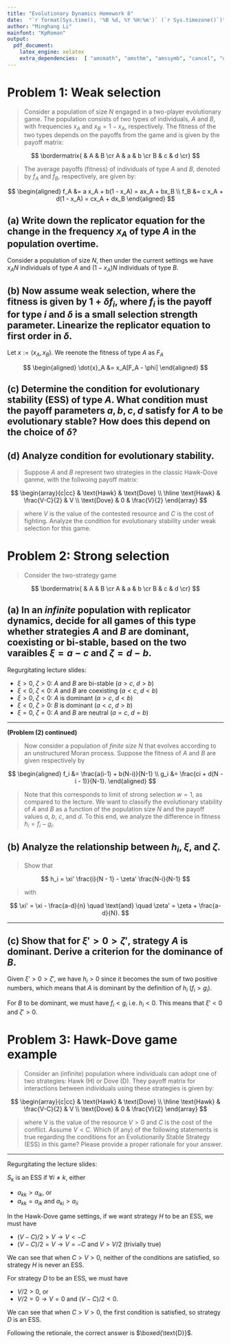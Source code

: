 ```yaml
---
title: "Evolutionary Dynamics Homework 8"
date:  "`r format(Sys.time(), '%B %d, %Y %H:%m')` (`r Sys.timezone()`)"
author: "Minghang Li"
mainfont: "KpRoman"
output:
  pdf_document:
    latex_engine: xelatex
    extra_dependencies:  [ "amsmath", "amsthm", "amssymb", "cancel", "unicode-math", "csquotes" ]
---
```


# Problem 1: Weak selection

> Consider a population of size $N$ engaged in a two-player evolutionary game. The population consists of
> two types of individuals, $A$ and $B$, with frequencies $x_A$ and $x_B = 1−x_A$, respectively. The fitness of the
> two types depends on the payoffs from the game and is given by the payoff matrix:

$$
\bordermatrix{ & A & B \cr
A & a & b \cr
B & c & d \cr}
$$

> The average payoffs (fitness) of individuals of type $A$ and $B$, denoted by $f_A$ and $f_B$, respectively, are given by:

$$
\begin{aligned}
f_A &= a x_A + b(1 - x_A) = ax_A + bx_B \\
f_B &= c x_A + d(1 - x_A) = cx_A + dx_B
\end{aligned}
$$

## (a) Write down the replicator equation for the change in the frequency $x_A$ of type $A$ in the population overtime.

Consider a population of size $N$, then under the current settings we have $x_A N$ individuals of type $A$ and $(1 - x_A)N$ individuals of type $B$.





## (b) Now assume weak selection, where the fitness is given by $1 + \delta f_i$, where $f_i$ is the payoff for type $i$ and $\delta$ is a small selection strength parameter. Linearize the replicator equation to first order in $\delta$.

Let $x := (x_A,x_B)$. We reenote the fitness of type $A$ as $F_A$

$$
\begin{aligned}
\dot{x}_A &= x_A[F_A - \phi]
\end{aligned}
$$

## (c) Determine the condition for evolutionary stability (ESS) of type $A$. What condition must the payoff parameters $a, b, c, d$ satisfy for $A$ to be evolutionary stable? How does this depend on the choice of $\delta$?

## (d) Analyze condition for evolutionary stability.

> Suppose $A$ and $B$ represent two strategies in the classic Hawk-Dove ganme, with the follwoing payoff matrix:

$$
\begin{array}{c|cc}
 & \text{Hawk} & \text{Dove} \\
\hline
\text{Hawk} & \frac{V-C}{2} & V \\
\text{Dove} & 0 & \frac{V}{2}
\end{array}
$$

> where $V$ is the value of the contested resource and $C$ is the cost of fighting. Analyze the condition for evolutionary stability under weak selection for this game.

# Problem 2: Strong selection

> Consider the two-strategy game

$$
\bordermatrix{ & A & B \cr
A & a & b \cr
B & c & d \cr}
$$

## (a) In an _infinite_ population with replicator dynamics, decide for all games of this type whether strategies $A$ and $B$ are dominant, coexisting or bi-stable, based on the two varaibles $\xi = a -c$ and $\zeta = d - b$.

Regurgitating lecture slides:

- $\xi > 0$, $\zeta > 0$: $A$ and $B$ are bi-stable ($a > c$, $d > b$)
- $\xi < 0$, $\zeta < 0$: $A$ and $B$ are coexisting ($a < c$, $d < b$)
- $\xi > 0$, $\zeta < 0$: $A$ is dominant ($a > c$, $d < b$)
- $\xi < 0$, $\zeta > 0$: $B$ is dominant ($a < c$, $d > b$)
- $\xi = 0$, $\zeta = 0$: $A$ and $B$ are neutral ($a = c$, $d = b$)

---

**(Problem (2) continued)**

> Now consider a population of _finite size_ $N$ that evolves according to an unstructured Moran process. Suppose the fitness of $A$ and $B$ are given respectively by

$$
\begin{aligned}
f_i &= \frac{a(i-1) + b(N-i)}{N-1} \\
g_i &= \frac{ci + d(N - i - 1)}{N-1}.
\end{aligned}
$$

> Note that this corresponds to limit of strong selection $w = 1$, as compared to the lecture. We want to classify the evolutionary stability of $A$ and $B$ as a function of the population size $N$ and the payoff values $a$, $b$, $c$, and $d$. To this end, we analyze the difference in fitness $h_i = f_i - g_i$.

## (b) Analyze the relationship between $h_i$, $\xi$, and $\zeta$.

> Show that

$$
h_i = \xi' \frac{i}{N - 1} - \zeta' \frac{N-i}{N-1}
$$

> with 

$$
\xi' = \xi - \frac{a-d}{n} \quad \text{and} \quad \zeta' = \zeta + \frac{a-d}{N}.
$$

---

\begin{proof}
$$
\begin{aligned}
h_i &= f_i - g_i \\
&= \frac{a(i-1) + b(N -i)}{N - 1} - 
   \frac{ci + d(N - i - 1)}{N - 1} \\
&= \frac{
  ai - a + bN - b - ci - dN + di + d
}{N -1} \\
&= \frac{
  (a - c)i - (d - b)(N - i) - (a - d)
}{N - 1} \\
&= \frac{
  (a-c)i - (d-b)(N-1) - (a-d)\cdot (N - i + i) / N
}{N - 1} \\ 
&= \frac{i}{N-1} \cdot \left(
  (a-c) - \frac{a-d}{N}
\right) - \frac{N-i}{N-1} \cdot \left(
 (d-b) + \frac{a-d}{N}
\right) \\
&= \xi' \frac{i}{N - 1} - \zeta' \frac{N-i}{N-1}
\end{aligned}
$$
\end{proof}

## (c) Show that for $\xi' > 0 > \zeta'$, strategy $A$ is dominant. Derive a criterion for the dominance of $B$.

Given $\xi' > 0 > \zeta'$, we have $h_i > 0$ since it becomes the sum of two positive numbers, which means that $A$ is dominant by the definition of $h_i$ ($f_i > g_i$).

For $B$ to be dominant, we must have $f_i < g_i$ i.e. $h_i < 0$. This means that $\xi' < 0$ and $\zeta' > 0$.


# Problem 3: Hawk-Dove game example

> Consider an (infinite) population where individuals can adopt one of two strategies: Hawk (H) or Dove (D). They payoff matrix for interactions between individuals using these strategies is given by:

$$
\begin{array}{c|cc}
 & \text{Hawk} & \text{Dove} \\
\hline
\text{Hawk} & \frac{V-C}{2} & V \\
\text{Dove} & 0 & \frac{V}{2}
\end{array}
$$

> where V is the value of the resource $V > 0$ and $C$ is the cost of the conflict. Assume $V < C$. Which (if any) of the following statements is true regarding the conditions for an Evolutionarily Stable Strategy (ESS) in this game? Please provide a proper rationale for your answer.

\begin{enumerate}
\renewcommand{\labelenumi}{\Alph{enumi})}
  \item Strategy Hawk (H) is an ESS if $(V-C)/2 > 0$ and $V \geq V/2$
  \item Strategy Dove (D) is an ESS if $V/2 > 0$ and $0 \geq V$
  \item Strategy Hawk (H) is an ESS if $(V-C)/2 > V$ and $V \geq V/2$
  \item Strategy Dove (D) is an ESS if $V/2 > 0$ and $0 \geq (V-C)/2$
\end{enumerate}

---

Regurgitating the lecture slides:

$S_k$ is an ESS if $\forall i \neq k$, either

- $a_{kk} > a_{ik}$, or
- $a_{kk} = a_{ik}$ and $a_{ki} > a_{ii}$

In the Hawk-Dove game settings, if we want strategy $H$ to be an ESS, we must have

- $(V-C)/2 > V \rightarrow V < -C$
- $(V-C)/2 = V \rightarrow V = -C$ and $V > V/2$ (trivially true)

We can see that when $C > V > 0$, neither of the conditions are satisfied, so strategy $H$ is never an ESS.

For strategy $D$ to be an ESS, we must have

- $V/2 > 0$, or
- $V/2 = 0 \rightarrow V = 0$ and $(V-C)/2 < 0$.

We can see that when $C > V > 0$, the first condition is satisfied, so strategy $D$ is an ESS.

Following the retionale, the correct answer is $\boxed{\text{D}}$.

